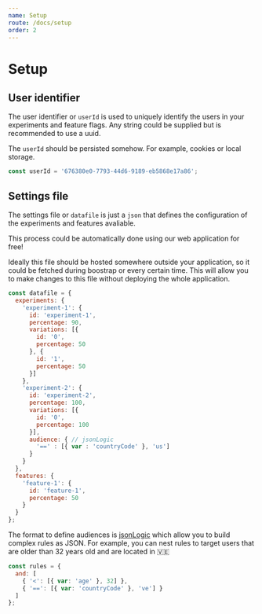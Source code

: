 ```yaml
---
name: Setup
route: /docs/setup
order: 2
---
```



# Setup

## User identifier

The user identifier or `userId` is used to uniquely identify the users in your experiments and feature flags. Any string could be supplied but is recommended to use a uuid.

The `userId` should be persisted somehow. For example, cookies or local storage.

```javascript
const userId = '676380e0-7793-44d6-9189-eb5868e17a86';
```

## Settings file

The settings file or  `datafile` is just a `json` that defines the configuration of the experiments and features avaliable.

<Alert my={4} status="info" variant="left-accent" overflow="initial">
  <AlertIcon />
  <Text>This process could be automatically done using our <Link href="https://app.tesfy.io" isExternal><Sparkles>web application</Sparkles></Link> for free!</Text>
</Alert>

Ideally this file should be hosted somewhere outside your application, so it could be fetched during boostrap or every certain time. This will allow you to make changes to this file without deploying the whole application.

```javascript
const datafile = {
  experiments: {
    'experiment-1': {
      id: 'experiment-1',
      percentage: 90,
      variations: [{
        id: '0',
        percentage: 50
      }, {
        id: '1',
        percentage: 50
      }]
    },
    'experiment-2': {
      id: 'experiment-2',
      percentage: 100,
      variations: [{
        id: '0',
        percentage: 100
      }],
      audience: { // jsonLogic
        '==' : [{ var : 'countryCode' }, 'us']
      }
    }
  },
  features: {
    'feature-1': {
      id: 'feature-1',
      percentage: 50
    }
  }
};
```

The format to define audiences is [jsonLogic](http://jsonlogic.com/) which allow you to build complex rules as JSON. For example, you can nest rules to target users that are older than 32 years old and are located in 🇻🇪


```javascript
const rules = {
  and: [
    { '<': [{ var: 'age' }, 32] },
    { '==': [{ var: 'countryCode' }, 've'] }
  ]
};
```
